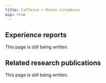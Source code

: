 ---
title: Caffeine + Rivea corymbosa
wip: true
---

## Experience reports

This page is still being written.

## Related research publications

This page is still being written.

